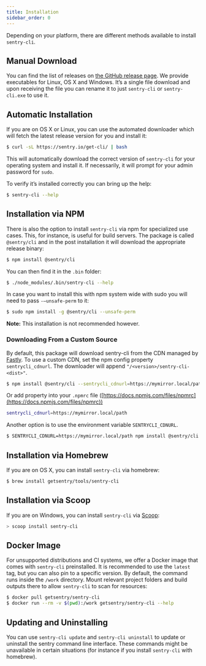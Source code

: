 ```yaml
---
title: Installation
sidebar_order: 0
---
```


Depending on your platform, there are different methods available to install `sentry-cli`.

## Manual Download

You can find the list of releases on [the GitHub release page](https://github.com/getsentry/sentry-cli/releases/). We provide executables for Linux, OS X and Windows. It’s a single file download and upon receiving the file you can rename it to just `sentry-cli` or `sentry-cli.exe` to use it.

## Automatic Installation

If you are on OS X or Linux, you can use the automated downloader which will fetch the latest release version for you and install it:

```bash
$ curl -sL https://sentry.io/get-cli/ | bash
```

This will automatically download the correct version of `sentry-cli` for your operating system and install it. If necessarily, it will prompt for your admin password for `sudo`.

To verify it’s installed correctly you can bring up the help:

```bash
$ sentry-cli --help
```

## Installation via NPM

There is also the option to install `sentry-cli` via npm for specialized use cases. This, for instance, is useful for build servers. The package is called `@sentry/cli` and in the post installation it will download the appropriate release binary:

```bash
$ npm install @sentry/cli
```

You can then find it in the `.bin` folder:

```bash
$ ./node_modules/.bin/sentry-cli --help
```

In case you want to install this with npm system wide with sudo you will need to pass `-–unsafe-perm` to it:

```bash
$ sudo npm install -g @sentry/cli --unsafe-perm
```

**Note:** This installation is not recommended however.

### Downloading From a Custom Source

By default, this package will download sentry-cli from the CDN managed by [Fastly](https://www.fastly.com/). To use a custom CDN, set the npm config property `sentrycli_cdnurl`. The downloader will append `"/<version>/sentry-cli-<dist>"`.

```bash
$ npm install @sentry/cli --sentrycli_cdnurl=https://mymirror.local/path
```

Or add property into your `.npmrc` file ([https://docs.npmjs.com/files/npmrc](https://docs.npmjs.com/files/npmrc))

```bash
sentrycli_cdnurl=https://mymirror.local/path
```

Another option is to use the environment variable `SENTRYCLI_CDNURL`.

```bash
$ SENTRYCLI_CDNURL=https://mymirror.local/path npm install @sentry/cli
```

## Installation via Homebrew

If you are on OS X, you can install `sentry-cli` via homebrew:

```bash
$ brew install getsentry/tools/sentry-cli
```

## Installation via Scoop

If you are on Windows, you can install `sentry-cli` via [Scoop](https://scoop.sh):

```powershell
> scoop install sentry-cli
```

## Docker Image

For unsupported distributions and CI systems, we offer a Docker image that comes with `sentry-cli` preinstalled. It is recommended to use the `latest` tag, but you can also pin to a specific version. By default, the command runs inside the `/work` directory. Mount relevant project folders and build outputs there to allow `sentry-cli` to scan for resources:

```bash
$ docker pull getsentry/sentry-cli
$ docker run --rm -v $(pwd):/work getsentry/sentry-cli --help
```

## Updating and Uninstalling

You can use `sentry-cli update` and `sentry-cli uninstall` to update or uninstall the sentry command line interface. These commands might be unavailable in certain situations (for instance if you install `sentry-cli` with homebrew).
